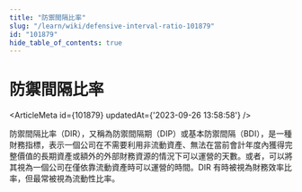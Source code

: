 ```yaml
---
title: "防禦間隔比率"
slug: "/learn/wiki/defensive-interval-ratio-101879"
id: "101879"
hide_table_of_contents: true
---
```



# 防禦間隔比率

<ArticleMeta id={101879} updatedAt={'2023-09-26 13:58:58'} />
<div className='border-solid border-b border-t-0 my-4 border-[var(--ifm-color-gray-300)]' />

防禦間隔比率（DIR），又稱為防禦間隔期（DIP）或基本防禦間隔（BDI），是一種財務指標，表示一個公司在不需要利用非流動資產、無法在當前會計年度內獲得完整價值的長期資產或額外的外部財務資源的情況下可以運營的天數。或者，可以將其視為一個公司在僅依靠流動資產時可以運營的時間。DIR 有時被視為財務效率比率，但最常被視為流動性比率。
